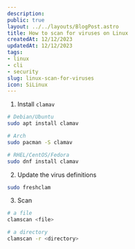 ```yaml
---
description:
public: true
layout: ../../layouts/BlogPost.astro
title: How to scan for viruses on Linux
createdAt: 12/12/2023
updatedAt: 12/12/2023
tags:
- linux
- cli
- security
slug: linux-scan-for-viruses
icon: SiLinux
---
```


1. Install `clamav`

```bash
# Debian/Ubuntu
sudo apt install clamav

# Arch
sudo pacman -S clamav

# RHEL/CentOS/Fedora
sudo dnf install clamav
```

2. Update the virus definitions

```bash
sudo freshclam
```

3. Scan

```bash
# a file
clamscan <file>

# a directory
clamscan -r <directory>
```
